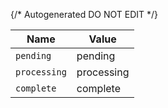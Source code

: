 {/* Autogenerated DO NOT EDIT  */}

| Name         | Value        |
| ------------ | ------------ |
| `pending`    | pending      |
| `processing` | processing   |
| `complete`   | complete     |

